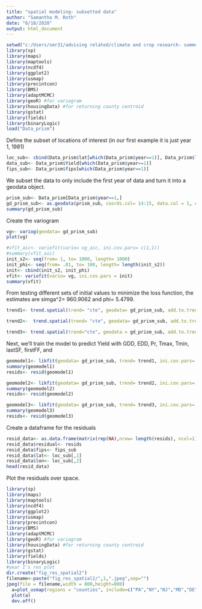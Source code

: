 ---
title: "spatial modeling- subsetted data"
author: "Samantha M. Roth"
date: "6/18/2020"
output: html_document
---

```{r}
setwd("c:/Users/smr31/advising related/climate and crop research- summer 2020/Climate_CornYield-master-new/Climate_CornYield-master")
library(sp)
library(maps)
library(maptools)
library(ncdf4)
library(ggplot2)
library(usmap)
library(precintcon)
library(BMS)
library(adaptMCMC)
library(geoR) #for variogram
library(housingData) #for returning county centroid
library(gstat)
library(fields)
library(binaryLogic)
load("Data_prism")
```
Define the subset of locations of interest (in our first example it is just year 1, 1981)
```{r}
loc_sub<- cbind(Data_prism$lat[which(Data_prism$year==1)], Data_prism$lon[which(Data_prism$year==1)])
data_sub<- Data_prism$Yield[which(Data_prism$year==1)]
fips_sub<- Data_prism$fips[which(Data_prism$year==1)]
```

We subset the data to only include the first year of data and turn it into a geodata object. 
```{r}
prism_sub<- Data_prism[Data_prism$year==1,]
gd_prism_sub<- as.geodata(prism_sub, coords.col= 14:15, data.col = 1, covar.col = c("GDD", "EDD", "Pr", "Tmax", "Tmin", "lastSF", "firstFF"))
summary(gd_prism_sub)
```
Create the variogram
```{r}
vg<- variog(geodata= gd_prism_sub)
plot(vg)
```

```{r}
#vfit_aic<- variofit(vario= vg_aic, ini.cov.pars= c(1,1))
#summary(vfit_aic)
init_s2<- seq(from= 1, to= 1000, length= 1000)
init_phi<- seq(from= .01, to= 100, length= length(init_s2))
init<- cbind(init_s2, init_phi)
vfit<- variofit(vario= vg, ini.cov.pars = init)
summary(vfit)
```
From testing different sets of initial values to minimize the loss function, the estimates are simga^2= 960.9062 and phi= 5.4799.

```{r}
trend1<- trend.spatial(trend= "cte", geodata= gd_prism_sub, add.to.trend = ~ GDD + EDD + Pr + Tmax + Tmin + lastSF + firstFF)

trend2<-  trend.spatial(trend= "cte", geodata= gd_prism_sub, add.to.trend = ~ GDD + EDD + Pr + I(Pr^2) + Tmax + Tmin + lastSF + firstFF)

trend3<- trend.spatial(trend="cte", geodata = gd_prism_sub, add.to.trend= ~  GDD + EDD + Pr + I(Pr^2) + Tmax + Tmin + lastSF + firstFF+ I(GDD*EDD) + I(GDD*Pr) + I(Pr *EDD) + I(GDD*Tmax) + I(GDD*Tmin) + I(GDD*lastSF) + I(GDD*firstFF) + I(EDD*Tmax) + I(EDD*Tmin) + I(EDD*lastSF) + I(EDD*firstFF) + I(Pr*Tmax) + I(Pr*Tmin) + I(Pr*lastSF) + I(Pr*firstFF) + I(Tmax*Tmin) + I(Tmax*lastSF) + I(Tmax*firstFF) + I(Tmin*lastSF) + I(Tmin*firstFF) + I(lastSF*firstFF))
```

Next, we'll train the model to predict Yield with GDD, EDD, Pr, Tmax, Tmin, lastSF, firstFF, and 
```{r}
geomodel1<- likfit(geodata= gd_prism_sub, trend= trend1, ini.cov.pars= c(960.9062, 5.4799))
summary(geomodel1)
resids<- resid(geomodel1)
```
```{r}
geomodel2<- likfit(geodata= gd_prism_sub, trend= trend2, ini.cov.pars= c(960.9062, 5.4799))
summary(geomodel2)
resids<- resid(geomodel2)
```

```{r}
geomodel3<- likfit(geodata= gd_prism_sub, trend= trend3, ini.cov.pars= c(960.9062, 5.4799))
summary(geomodel3)
resids<- resid(geomodel3)
```

Create a dataframe for the residuals
```{r}
resid_data<- as.data.frame(matrix(rep(NA),nrow= length(resids), ncol=1))
resid_data$residual<- resids
resid_data$fips<- fips_sub
resid_data$lat<- loc_sub[,1]
resid_data$lon<- loc_sub[,2]
head(resid_data)
```
Plot the residuals over space.
```{r}
library(sp)
library(maps)
library(maptools)
library(ncdf4)
library(ggplot2)
library(usmap)
library(precintcon)
library(BMS)
library(adaptMCMC)
library(geoR) #for variogram
library(housingData) #for returning county centroid
library(gstat)
library(fields)
library(binaryLogic)
#year 1's res plot
dir.create("fig_res_spatial2")
filename<-paste("fig_res_spatial2/",1,".jpeg",sep="")
jpeg(file = filename,width = 800,height=800)
  a=plot_usmap(regions = "counties", include=c("PA","NY","NJ","MD","DE","DC","NC","VA","SC","WV","OH","MI","GA","KY","IN","IL","AL","TN","WI","MS","MN","MO","LA","AR","IA"), data=resid_data, values = "residual") + labs(title = paste("Yield residual of each county in ",1981,sep=""))+ scale_fill_gradient2(low = "blue",mid="white", high ="red", limits=c(-20,20), name="bu/acre")+theme(plot.title = element_text(size=14))
  plot(a)
  dev.off()
```



